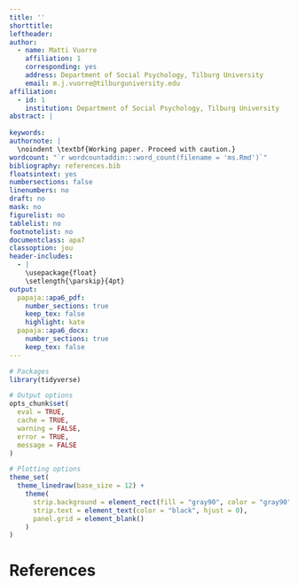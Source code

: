 ```yaml
---
title: ''
shorttitle: 
leftheader: 
author: 
  - name: Matti Vuorre
    affiliation: 1
    corresponding: yes
    address: Department of Social Psychology, Tilburg University
    email: m.j.vuorre@tilburguniversity.edu
affiliation:
  - id: 1
    institution: Department of Social Psychology, Tilburg University
abstract: |
  
keywords: 
authornote: |
  \noindent \textbf{Working paper. Proceed with caution.}
wordcount: "`r wordcountaddin:::word_count(filename = 'ms.Rmd')`"
bibliography: references.bib
floatsintext: yes
numbersections: false
linenumbers: no
draft: no
mask: no
figurelist: no
tablelist: no
footnotelist: no
documentclass: apa7
classoption: jou
header-includes:
  - |
    \usepackage{float}
    \setlength{\parskip}{4pt}
output: 
  papaja::apa6_pdf:
    number_sections: true
    keep_tex: false
    highlight: kate
  papaja::apa6_docx: 
    number_sections: true
    keep_tex: false
---
```


```r
# Packages
library(tidyverse)

# Output options
opts_chunk$set(
  eval = TRUE,
  cache = TRUE,
  warning = FALSE,
  error = TRUE,
  message = FALSE
)

# Plotting options
theme_set(
  theme_linedraw(base_size = 12) +
    theme(
      strip.background = element_rect(fill = "gray90", color = "gray90"),
      strip.text = element_text(color = "black", hjust = 0),
      panel.grid = element_blank()
    )
)

```
 
# References {-}

::: {#refs custom-style="Bibliography"}
:::

